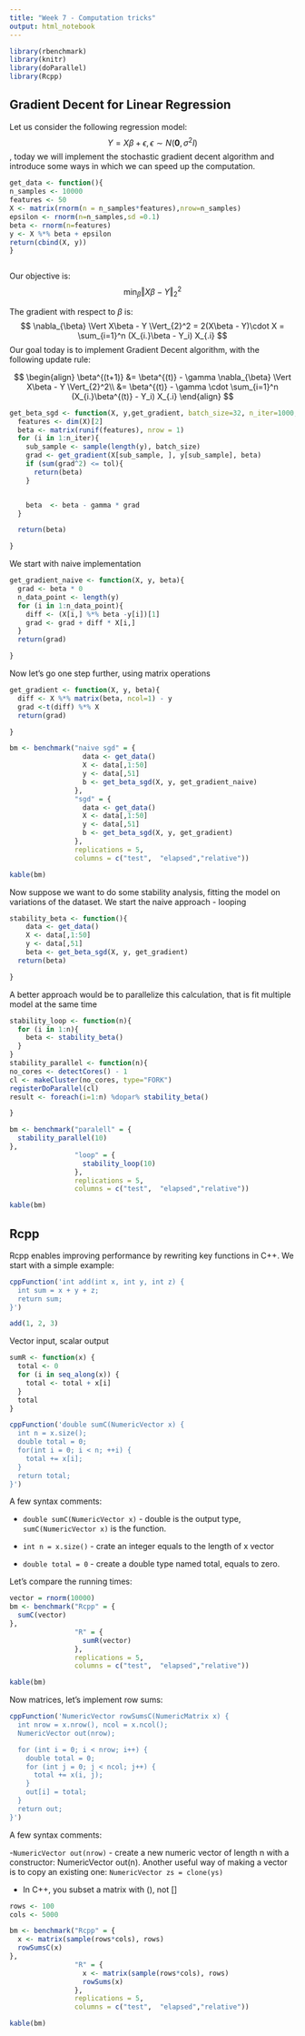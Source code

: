 ```yaml
---
title: "Week 7 - Computation tricks"
output: html_notebook
---
```

```r
library(rbenchmark)
library(knitr)
library(doParallel)
library(Rcpp)

```

## Gradient Decent for Linear Regression

Let us consider the following regression model:
$$Y = X\beta + \epsilon, \epsilon \sim N(\mathbf{0}, \sigma^2 I)$$, today we will implement the stochastic gradient decent algorithm and introduce some ways in which we can speed up the computation.
```r

get_data <- function(){
n_samples <- 10000
features <- 50
X <- matrix(rnorm(n = n_samples*features),nrow=n_samples)
epsilon <- rnorm(n=n_samples,sd =0.1)
beta <- rnorm(n=features)
y <- X %*% beta + epsilon
return(cbind(X, y))
}



```

Our objective is:
$$
\min_{\beta}\Vert X\beta - Y  \Vert_{2}^2
$$

The gradient with respect to $\beta$ is:
$$
\nabla_{\beta} \Vert X\beta - Y  \Vert_{2}^2 = 2(X\beta - Y)\cdot X = \sum_{i=1}^n (X_{i.}\beta - Y_i) X_{.i}
$$
Our goal today is to implement Gradient Decent algorithm, with the following update rule:



$$
\begin{align}
\beta^{(t+1)} &= \beta^{(t)} - \gamma \nabla_{\beta} \Vert X\beta - Y  \Vert_{2}^2\\
&= \beta^{(t)} - \gamma \cdot \sum_{i=1}^n (X_{i.}\beta^{(t)} - Y_i) X_{.i}
\end{align}
$$

```r
get_beta_sgd <- function(X, y,get_gradient, batch_size=32, n_iter=1000, tol=0.01, gamma = 0.001){
  features <- dim(X)[2]
  beta <- matrix(runif(features), nrow = 1)
  for (i in 1:n_iter){
    sub_sample <- sample(length(y), batch_size)
    grad <- get_gradient(X[sub_sample, ], y[sub_sample], beta)
    if (sum(grad^2) <= tol){
      return(beta)
    }


    beta  <- beta - gamma * grad
  }

  return(beta)

}

```
We start with naive implementation
```r
get_gradient_naive <- function(X, y, beta){
  grad <- beta * 0
  n_data_point <- length(y)
  for (i in 1:n_data_point){
    diff <- (X[i,] %*% beta -y[i])[1]
    grad <- grad + diff * X[i,]
  }
  return(grad)

}

```

Now let's go one step further, using matrix operations

```r
get_gradient <- function(X, y, beta){
  diff <- X %*% matrix(beta, ncol=1) - y
  grad <-t(diff) %*% X
  return(grad)

}
```

```r

bm <- benchmark("naive sgd" = {
                  data <- get_data()
                  X <- data[,1:50]
                  y <- data[,51]
                  b <- get_beta_sgd(X, y, get_gradient_naive)
                },
                "sgd" = {
                  data <- get_data()
                  X <- data[,1:50]
                  y <- data[,51]
                  b <- get_beta_sgd(X, y, get_gradient)
                },
                replications = 5,
                columns = c("test",  "elapsed","relative"))

kable(bm)

```


Now suppose we want to do some stability analysis, fitting the model on variations of the dataset.
We start the naive approach - looping
```r
stability_beta <- function(){
    data <- get_data()
    X <- data[,1:50]
    y <- data[,51]
    beta <- get_beta_sgd(X, y, get_gradient)
  return(beta)

}


```


A better approach would be to parallelize this calculation, that is fit multiple model at the same time

```r


stability_loop <- function(n){
  for (i in 1:n){
    beta <- stability_beta()
  }
}
stability_parallel <- function(n){
no_cores <- detectCores() - 1
cl <- makeCluster(no_cores, type="FORK")
registerDoParallel(cl)
result <- foreach(i=1:n) %dopar% stability_beta()

}
```


```r
bm <- benchmark("paralell" = {
  stability_parallel(10)
},
                "loop" = {
                  stability_loop(10)
                },
                replications = 5,
                columns = c("test",  "elapsed","relative"))

kable(bm)


```

## Rcpp

Rcpp enables improving performance by rewriting key functions in C++.
We start with a simple example:


```r
cppFunction('int add(int x, int y, int z) {
  int sum = x + y + z;
  return sum;
}')

add(1, 2, 3)

```



Vector input, scalar output

```r
sumR <- function(x) {
  total <- 0
  for (i in seq_along(x)) {
    total <- total + x[i]
  }
  total
}

cppFunction('double sumC(NumericVector x) {
  int n = x.size();
  double total = 0;
  for(int i = 0; i < n; ++i) {
    total += x[i];
  }
  return total;
}')

```

A few syntax comments:

- `double sumC(NumericVector x)` - double is the output type, `sumC(NumericVector x)` is the function.

- `int n = x.size()` - crate an integer equals to the length of x vector

- `double total = 0` - create a double type named total, equals to zero.


Let's compare the running times:

```r
vector = rnorm(10000)
bm <- benchmark("Rcpp" = {
  sumC(vector)
},
                "R" = {
                  sumR(vector)
                },
                replications = 5,
                columns = c("test",  "elapsed","relative"))

kable(bm)
```


Now matrices, let's implement row sums:
```r
cppFunction('NumericVector rowSumsC(NumericMatrix x) {
  int nrow = x.nrow(), ncol = x.ncol();
  NumericVector out(nrow);

  for (int i = 0; i < nrow; i++) {
    double total = 0;
    for (int j = 0; j < ncol; j++) {
      total += x(i, j);
    }
    out[i] = total;
  }
  return out;
}')

```

A few syntax comments:

-`NumericVector out(nrow)` - create a new numeric vector of length n with a constructor: NumericVector out(n). Another useful way of making a vector is to copy an existing one: `NumericVector zs = clone(ys)`

- In C++, you subset a matrix with (), not []


```r
rows <- 100
cols <- 5000

bm <- benchmark("Rcpp" = {
  x <- matrix(sample(rows*cols), rows)
  rowSumsC(x)
},
                "R" = {
                  x <- matrix(sample(rows*cols), rows)
                  rowSums(x)
                },
                replications = 5,
                columns = c("test",  "elapsed","relative"))

kable(bm)
```

